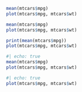 
```r
mean(mtcars$mpg)
plot(mtcars$mpg, mtcars$wt)
```

```r
mean(mtcars$mpg)
plot(mtcars$mpg, mtcars$wt)
```

```r
print(mean(mtcars$mpg))
plot(mtcars$mpg, mtcars$wt)
```

```r
#| echo: true
mean(mtcars$mpg)
plot(mtcars$mpg, mtcars$wt)
```

```r
#| echo: true
plot(mtcars$mpg, mtcars$wt)
```
